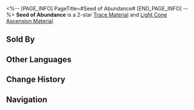 <%-- [PAGE_INFO]
PageTitle=#Seed of Abundance#
[END_PAGE_INFO] --%>
{{Item Infobox
|title       = Seed of Abundance
|id          = 110171
|image       = Item Seed of Abundance.png
|type        = 
|invCategory = Upgrade Materials
|rarity      = 2
|effect      = A seed of blessing sown by the Aeon of Abundance. Used to level up Traces slightly for {{Color|h|Abundance}} characters.
|description = People who pray for the blessing of life while in despair will always have their prayers answered.
|source1     = Calyx (Backwater Pass)
|source2     = Calyx (Backwater Pass)
|source3     = Embers Exchange
|source4     = [[Omni-Synthesizer]] &mdash; Material Exchange
}}
{{Description|1=''"You shall be granted what you ask for."''}}
'''Seed of Abundance''' is a 2-star [[Trace Material]] and [[Light Cone Ascension Material]].

==Sold By==
{{Shop Availability}}

==Other Languages==
{{Other Languages
|en   = Seed of Abundance
|zhs  = 丰饶之种
|zht  = 豐饒之種
|ja   = 豊穣の種
|ko   = 풍요의 씨앗
|es   = Semilla de la abundancia
|fr   = Graine d'abondance
|ru   = Семя изобилия
|th   = Seed of Abundance
|vi   = Hạt Giống Trù Phú
|de   = Saat des Überflusses
|id   = Seed of Abundance
|pt   = Semente da Abundância
}}

==Change History==
{{Change History|2.0}}

==Navigation==
{{Upgrade Material Navbox}}